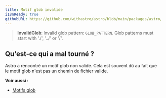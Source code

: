 ```yaml
---
title: Motif glob invalide
i18nReady: true
githubURL: https://github.com/withastro/astro/blob/main/packages/astro/src/core/errors/errors-data.ts
---
```


> **InvalidGlob**: Invalid glob pattern: `GLOB_PATTERN`. Glob patterns must start with './', '../' or '/'.

## Qu'est-ce qui a mal tourné ?
Astro a rencontré un motif glob non valide. Cela est souvent dû au fait que le motif glob n'est pas un chemin de fichier valide.

**Voir aussi :**
-  [Motifs glob](/fr/guides/imports/#motifs-glob)
